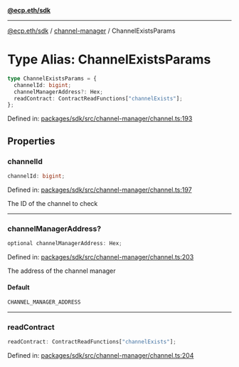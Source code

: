 [**@ecp.eth/sdk**](../../index.mdx)

***

[@ecp.eth/sdk](/sdk-reference/index.mdx) / [channel-manager](/sdk-reference/channel-manager/index.mdx) / ChannelExistsParams

# Type Alias: ChannelExistsParams

```ts
type ChannelExistsParams = {
  channelId: bigint;
  channelManagerAddress?: Hex;
  readContract: ContractReadFunctions["channelExists"];
};
```

Defined in: [packages/sdk/src/channel-manager/channel.ts:193](https://github.com/ecp-eth/comments-monorepo/blob/main/packages/sdk/src/channel-manager/channel.ts#L193)

## Properties

### channelId

```ts
channelId: bigint;
```

Defined in: [packages/sdk/src/channel-manager/channel.ts:197](https://github.com/ecp-eth/comments-monorepo/blob/main/packages/sdk/src/channel-manager/channel.ts#L197)

The ID of the channel to check

***

### channelManagerAddress?

```ts
optional channelManagerAddress: Hex;
```

Defined in: [packages/sdk/src/channel-manager/channel.ts:203](https://github.com/ecp-eth/comments-monorepo/blob/main/packages/sdk/src/channel-manager/channel.ts#L203)

The address of the channel manager

#### Default

```ts
CHANNEL_MANAGER_ADDRESS
```

***

### readContract

```ts
readContract: ContractReadFunctions["channelExists"];
```

Defined in: [packages/sdk/src/channel-manager/channel.ts:204](https://github.com/ecp-eth/comments-monorepo/blob/main/packages/sdk/src/channel-manager/channel.ts#L204)
